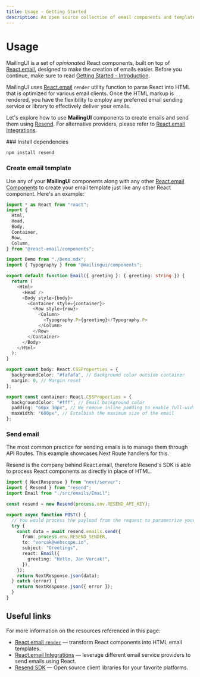 ```yaml
---
title: Usage - Getting Started
description: An open source collection of email components and templates
---
```



# Usage

MailingUI is a set of _opinionated_ React components, built on top of [React.email](https://react.email), designed to make the creation of emails easier. Before you continue, make sure to read [Getting Started - Introduction](/docs/guide/introduction).

MailingUI uses [React.email](https://react.email) `render` utility function to parse React into HTML that is optimized for various email clients. Once the HTML markup is rendered, you have the flexibility to employ any preferred email sending service or library to effectively deliver your emails.

Let's explore how to use **MailingUI** components to create emails and send them using [Resend](https://resend.com/). For alternative providers, please refer to [React.email Integrations](https://react.email/docs/integrations/overview).

<Steps>
### Install dependencies

```bash copy
npm install resend
```

### Create email template

Use any of your **MailingUI** components along with any other [React.email Components](https://react.email/docs/components/html) to create your email template just like any other React component. Here's an example:

```ts copy filename="/emails/email.tsx"
import * as React from "react";
import {
  Html,
  Head,
  Body,
  Container,
  Row,
  Column,
} from "@react-email/components";

import Demo from "./Demo.mdx";
import { Typography } from "@mailingui/components";

export default function Email({ greeting }: { greeting: string }) {
  return (
    <Html>
      <Head />
      <Body style={body}>
        <Container style={container}>
          <Row style={row}>
            <Column>
              <Typography.P>{greeting}</Typography.P>
            </Column>
          </Row>
        </Container>
      </Body>
    </Html>
  );
}

export const body: React.CSSProperties = {
  backgroundColor: "#fafafa", // Background color outside container
  margin: 0, // Margin reset
};

export const container: React.CSSProperties = {
  backgroundColor: "#fff", // Email background color
  padding: "60px 30px", // We remove inline padding to enable full-width banners
  maxWidth: "600px", // Estalbish the maximum size of the email
};
```

### Send email

The most common practice for sending emails is to manage them through API Routes. This example showcases Next Route handlers for this.

Resend is the company behind React.email, therefore Resend's SDK is able to process React components as directly in place of HTML.

```ts copy filename="/api/email.tsx"
import { NextResponse } from "next/server";
import { Resend } from "resend";
import Email from "./src/emails/Email";

const resend = new Resend(process.env.RESEND_API_KEY);

export async function POST() {
  // You would process the payload from the request to parametrize your email
  try {
    const data = await resend.emails.send({
      from: process.env.RESEND_SENDER,
      to: "vorcak@webscope.io",
      subject: "Greetings",
      react: Email({
        greeting: "Hello, Jan Vorcak!",
      }),
    });
    return NextResponse.json(data);
  } catch (error) {
    return NextResponse.json({ error });
  }
}
```

</Steps>

## Useful links

For more information on the resources referenced in this page:

- [React.email `render`](https://react.email/docs/utilities/render) — transform React components into HTML email templates.
- [React.email Integrations](https://react.email/docs/integrations/overview) — leverage different email service providers to send emails using React.
- [Resend SDK](https://resend.com/docs/sdks) — Open source client libraries for your favorite platforms.
